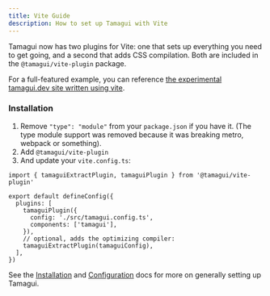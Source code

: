 ```yaml
---
title: Vite Guide
description: How to set up Tamagui with Vite
---
```


Tamagui now has two plugins for Vite: one that sets up everything you need to get going, and a second that adds CSS compilation. Both are included in the `@tamagui/vite-plugin` package.

For a full-featured example, you can reference [the experimental tamagui.dev site written using vite](https://github.com/tamagui/tamagui/tree/master/apps/sandbox-web).

### Installation

1. Remove `"type": "module"` from your `package.json` if you have it. (The type module support was removed because it was breaking metro, webpack or something).
2. Add `@tamagui/vite-plugin`
3. And update your `vite.config.ts`:

```tsx
import { tamaguiExtractPlugin, tamaguiPlugin } from '@tamagui/vite-plugin'

export default defineConfig({
  plugins: [
    tamaguiPlugin({
      config: './src/tamagui.config.ts',
      components: ['tamagui'],
    }),
    // optional, adds the optimizing compiler:
    tamaguiExtractPlugin(tamaguiConfig),
  ],
})
```

See the [Installation](/docs/intro/installation) and [Configuration](/docs/core/configuration) docs for more on generally setting up Tamagui.
